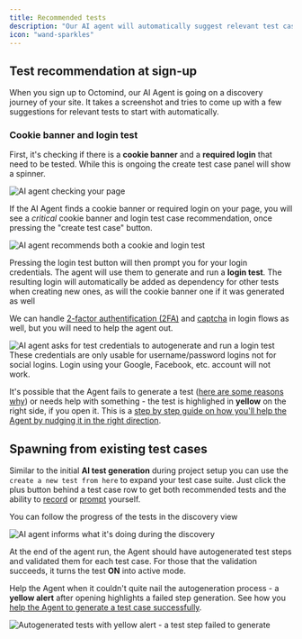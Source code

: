```yaml
---
title: Recommended tests
description: "Our AI agent will automatically suggest relevant test cases to increase your coverage."
icon: "wand-sparkles"
---
```


## Test recommendation at sign-up

When you sign up to Octomind, our AI Agent is going on a discovery journey of your site. It takes a screenshot and tries to come up with a few suggestions for relevant tests to start with automatically.

### Cookie banner and login test

First, it's checking if there is a **cookie banner** and a **required login** that need to be tested. While this is ongoing the create test case panel will show a spinner.

<Frame caption="AI Agent recommendation in progress, 07/2025">
  <img
    src="/images/build/autogeneration-in-progress.png"
    alt="AI agent checking your page"
  />
</Frame>

If the AI Agent finds a cookie banner or required login on your page, you will see a _critical_ cookie banner and login test case recommendation, once pressing the "create test case" button.

<Frame caption="AI Agent recommends a cookie and login test, 07/2025">
  <img
    src="/images/build/autogeneration-login-found.png"
    alt="AI agent recommends both a cookie and login test"
  />
</Frame>

Pressing the login test button will then prompt you for your login credentials. The agent will use them to generate and run a **login test**.
The resulting login will automatically be added as dependency for other tests when creating new ones, as will the cookie banner one if it was generated as well

We can handle [2-factor authentification (2FA)](/advanced/2fa.mdx) and [captcha](/runtime/custom-headers.mdx) in login flows as well, but you will need to help the agent out.

<Frame caption="Login credentials form, 07/2025">
  <img
    src="/images/build/autogeneration-login-credentials.png"
    alt="AI agent asks for test credentials to autogenerate and run a login test"
  />
</Frame>

<div class="mt-8" />

<Warning>
  These credentials are only usable for username/password logins not for social
  logins. Login using your Google, Facebook, etc. account will not work.
</Warning>

It's possible that the Agent fails to generate a test ([here are some reasons why](/guides/agent-fails)) or needs help with something - the test is highlighed in **yellow** on the right side, if you open it. This is a [step by step guide on how you'll help the Agent by nudging it in the right direction](/guides/help-agent-succeed).

## Spawning from existing test cases

Similar to the initial **AI test generation** during project setup you can use the `create a new test from here` to expand your test case suite. Just click the plus button
behind a test case row to get both recommended tests and the ability to [record](/build-tests/prompt-agent) or [prompt](/build-tests/prompt-agent) yourself.

You can follow the progress of the tests in the discovery view

<Frame caption="AI discovery view">
  <img
    src="/images/build/discovery-view.png"
    alt="AI agent informs what it's doing during the discovery"
  />
</Frame>

At the end of the agent run, the Agent should have autogenerated test steps and validated them for each test case. For those that the validation succeeds, it turns the test **ON** into active mode.

Help the Agent when it couldn't quite nail the autogeneration process - a **yellow alert** after opening highlights a failed step generation. See how you [help the Agent to generate a test case successfully](/guides/help-agent-succeed).

<Frame caption="Autogenerated test with yellow alert - a test step failed to generate, 07/2025">
  <img
    src="/images/build/generated-test-yellow-alert.png"
    alt="Autogenerated tests with yellow alert - a test step failed to generate"
  />
</Frame>
